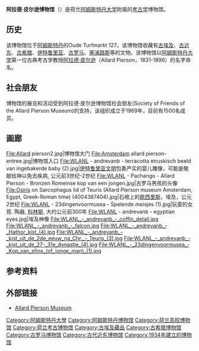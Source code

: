 {{Infobox Museum
 |name          = Allard Pierson Museum<br>阿拉德·皮尔逊博物馆
 |image         = Dnb1.jpg
 |imagesize     = 250
 |caption       = 2006年的博物馆
 | alt                 = 
| map_type            = Netherlands Amsterdam Central
| map_size            = 250
| map_caption         = 阿姆斯特丹市中心的位置
| lat_deg = 52 | lat_min = 22 | lat_sec = 8.2 | lat_dir = N
| lon_deg = 4 | lon_min = 53 | lon_sec = 34.6 | lon_dir = E
| coordinates_type    = type:landmark
| coordinates_region  = NL-NH
| coordinates_display = inline,title
| established         = {{Start date and age|1934|11|12|df=y}}
 |dissolved     = 
 |location      = {{NET}}[[阿姆斯特丹|阿姆斯特丹]]<br/>Oude Turfmarkt 127
 |type          = 考古博物馆
 | accreditation       = [[国际博物馆协会|国际博物馆协会]], {{tsl|en|Official Museums of Amsterdam|阿姆斯特丹官方博物馆}}
| key_holdings        = 
| collections         = 
| collection_size     = 
| visitors            = 60,430 (2012)<ref>{{nl icon}} [http://www.allardpiersonmuseum.nl/binaries/content/assets/projectsites/allard-pierson-museum/algemeen/apmjaarverslag2012.pdf Jaarverslag 2012], Allard Pierson Museum, 2013. Retrieved on 17 July 2014.</ref>
| founder             = 
| director            = Wim Hupperetz<ref>{{nl icon}} [http://www.allardpiersonmuseum.nl/over-ons/organisatie/over-ons.html Organisatie] {{webarchive|url=https://web.archive.org/web/20140725193649/http://www.allardpiersonmuseum.nl/over-ons/organisatie/over-ons.html |date=2014-07-25 }}, Allard Pierson Museum. Retrieved on 17 July 2014.</ref>
| president           = 
| curator             = 
| owner               = [[阿姆斯特丹大学|阿姆斯特丹大学]]
| publictransit       = 
| car_park            = 
| parking             =
| network             = 
| website             = {{URL|www.allardpiersonmuseum.nl}}
}}

'''阿拉德·皮尔逊博物馆'''（{{lang-nl|Allard Pierson Museum}}）是荷兰[[阿姆斯特丹大学|阿姆斯特丹大学]]附属的[[考古学|考古学]]博物馆。

==历史==
该博物馆位于[[阿姆斯特丹|阿姆斯特丹]]的Oude Turfmarkt 127。该博物馆收藏有[[古埃及|古埃及]]、[[古近东|古近东]]、[[古希腊|古希腊]]、[[伊特鲁里亚|伊特鲁里亚]]、[[古罗马|古罗马]]、[[塞浦路斯|塞浦路斯]]等的文物。该博物馆以[[阿姆斯特丹大学|阿姆斯特丹大学]]第一位古典考古学教授[[阿拉德·皮尔逊|阿拉德·皮尔逊]]（Allard Pierson，1831-1896）的名字命名。

==社会朋友==
博物馆的展览和活动受到阿拉德·皮尔逊博物馆社会朋友(Society of Friends of the Allard Pierson Museum)的支持，该组织成立于1969年，目前有1500名成员。

==画廊==
<gallery>
File:Allard pierson2.jpg|博物馆大门
File:Amsterdam allard pierson-entree.jpg|博物馆入口
File:WLANL - andrevanb - terracotta etruskisch beeld van ingebakerde baby (2).jpg|[[伊特鲁里亚文明|伊特鲁里亚文明]]包裹严实的婴儿雕像，可能是敬献给神以免去疾病, 公元前3世纪-2世纪
File:WLANL - Pachango - Allard Pierson - Bronzen Romeinse kop van een jongen.jpg|古罗马男孩的头像
File:Osiris on Sarcophagus lid of Teuris (Allard Pierson museum Amsterdam, Egypt, Greek-Roman time) (4004387404).jpg|石棺上的[[欧西里斯|欧西里斯]]，埃及，公元2世纪
File:WLANL - 23dingenvoormusea - Spelende meisjes (1).jpg|玩耍的女孩. 陶器, [[科林斯|科林斯]], 大约公元前300年
File:WLANL - andrevanb - egyptian eyes.jpg|埃及神像
File:WLANL_-_andrevanb_-_coffin_detail.jpg
File:WLANL_-_andrevanb_-_falcon.jpg
File:WLANL_-_andrevanb_-_Hathor_kist_(4).jpg
File:WLANL_-_andrevanb_-_kist_uit_de_2de_eeuw_na_Chr._-_Teuris_(3).jpg
File:WLANL_-_andrevanb_-_kist_uit_de_27-_31e_dynastie_(4).jpg
File:WLANL_-_23dingenvoormusea_-_Kop_van_sfinx_(of_jonge_man)_(1).jpg
</gallery>

== 参考资料 ==
{{reflist}}

== 外部链接 ==
* [http://www.allardpiersonmuseum.nl/ Allard Pierson Museum] {{Wayback|url=http://www.allardpiersonmuseum.nl/ |date=20110526010159 }}

{{commonscat|Allard Pierson Museum}}
{{阿姆斯特丹大学}}

{{Authority control}}
[[Category:阿姆斯特丹大學|Category:阿姆斯特丹大學]]
[[Category:阿姆斯特丹博物馆|Category:阿姆斯特丹博物馆]]
[[Category:荷兰高校博物馆|Category:荷兰高校博物馆]]
[[Category:荷兰考古博物馆|Category:荷兰考古博物馆]]
[[Category:古埃及藏品|Category:古埃及藏品]]
[[Category:古希腊博物馆|Category:古希腊博物馆]]
[[Category:古罗马博物馆|Category:古罗马博物馆]]
[[Category:古代近东博物馆|Category:古代近东博物馆]]
[[Category:1934年建立的博物馆|Category:1934年建立的博物馆]]